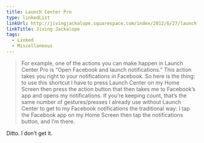 ```yaml
---
title: Launch Center Pro
type: linkedList
linkUrl: http://jivingjackalope.squarespace.com/index/2012/6/27/launch-center-pro-solves-a-problem-i-dont-have-on-my-iphone.html
linkTitle: Jiving Jackalope
tags:
  - Linked
  - Miscellaneous
---
```


> For example, one of the actions you can make happen in Launch Center Pro is “Open Facebook and launch notifications.” This action takes you right to your notifications in Facebook. So here is the thing: to use this shortcut I have to press Launch Center on my Home Screen then press the action button that then takes me to Facebook’s app and opens my notifications. If you’re keeping count, that’s the same number of gestures/presses I already use without Launch Center to get to my Facebook notifications the traditional way: I tap the Facebook app on my Home Screen then tap the notifications button, and I’m there.

Ditto. I don’t get it.

